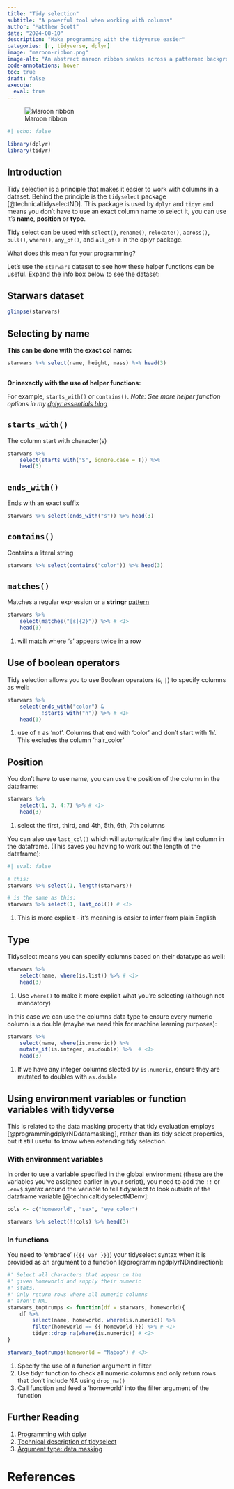 ```yaml
---
title: "Tidy selection"
subtitle: "A powerful tool when working with columns"
author: "Matthew Scott"
date: "2024-08-10"
description: "Make programming with the tidyverse easier"
categories: [r, tidyverse, dplyr]
image: "maroon-ribbon.png"
image-alt: "An abstract maroon ribbon snakes across a patterned background"
code-annotations: hover
toc: true
draft: false
execute: 
  eval: true
---
```


![Maroon ribbon](maroon-ribbon-cropped.png){fig-alt="A maroon ribbon snakes across the page"}

```r
#| echo: false

library(dplyr)
library(tidyr)
```

## Introduction

Tidy selection is a principle that makes it easier to work with columns in a  dataset. Behind the principle is the `tidyselect` package [@technicaltidyselectND]. This package is used by `dplyr` and `tidyr` and means you don't have to use an exact column name to select it, you can use it's [**name**, **position**]{.text-warning} or [**type**]{.text-warning}.

Tidy select can be used with `select()`, `rename()`, `relocate()`, `across()`, `pull()`, `where()`, `any_of()`, and `all_of()` in the dplyr package.

What does this mean for your programming?

Let's use the `starwars` dataset to see how these helper functions can be useful. Expand the info box below to see the dataset:

:::{.callout-note icon="true" collapse="true"}
## Starwars dataset

```r
glimpse(starwars)
```
:::

## Selecting by name

**This can be done with the exact col name:**

```r
starwars %>% select(name, height, mass) %>% head(3)
    
```

**Or inexactly with the use of [helper functions]{.text-warning}:**

For example, `starts_with()` or `contains()`. *Note: See more helper function options in my [dplyr essentials blog](../tidyverse-dplyr/index.qmd#select-rename)*

::: panel-tabset
## `starts_with()`
The column start with character(s)
```r
starwars %>% 
    select(starts_with("S", ignore.case = T)) %>% 
    head(3)
```
## `ends_with()`
Ends with an exact suffix

```r
starwars %>% select(ends_with("s")) %>% head(3)
```

## `contains()`
Contains a literal string

```r
starwars %>% select(contains("color")) %>% head(3)
```

## `matches()`
Matches a regular expression or a **stringr** [pattern](https://github.com/rstudio/cheatsheets/blob/main/strings.pdf)

```r
starwars %>% 
    select(matches("[s]{2}")) %>% # <1>
    head(3)
```
1. will match where 's' appears twice in a row
:::

## Use of boolean operators

Tidy selection allows you to use Boolean operators (`&`, `|`) to specify columns as well:

```r
starwars %>% 
    select(ends_with("color") & 
           !starts_with("h")) %>% # <1>
    head(3)
```
1. use of `!` as 'not'. Columns that end with 'color' and don't start with 'h'. This excludes the column 'hair_color'

## Position
You don't have to use name, you can use the position of the column in the dataframe:

```r
starwars %>% 
    select(1, 3, 4:7) %>% # <1>
    head(3)
```
1. select the first, third, and 4th, 5th, 6th, 7th columns

You can also use `last_col()` which will automatically find the last column in the dataframe. (This saves you having to work out the length of the dataframe):
```r
#| eval: false

# this:
starwars %>% select(1, length(starwars))

# is the same as this:
starwars %>% select(1, last_col()) # <1>
```
1. This is more explicit - it's meaning is easier to infer from plain English

## Type
Tidyselect means you can specify columns based on their datatype as well:

```r
starwars %>% 
    select(name, where(is.list)) %>% # <1>
    head(3)
```
1. Use `where()` to make it more explicit what you're selecting (although not mandatory)

In this case we can use the columns data type to ensure every numeric column is a double (maybe we need this for machine learning purposes):
```r
starwars %>% 
    select(name, where(is.numeric)) %>% 
    mutate_if(is.integer, as.double) %>%  # <1>
    head(3)
```
1. If we have any integer columns slected by `is.numeric`, ensure they are mutated to doubles with `as.double`

## Using environment variables or function variables with tidyverse
This is related to the data masking property that tidy evaluation employs [@programmingdplyrNDdatamasking], rather than its tidy select properties, but it still useful to know when extending tidy selection.

### With environment variables
In order to use a variable specified in the global environment (these are the variables you've assigned earlier in your script), you need to add the `!!` or `.env$` syntax around the variable to tell tidyselect to look outside of the dataframe variable [@technicaltidyselectNDenv]:

```r
cols <- c("homeworld", "sex", "eye_color")

starwars %>% select(!!cols) %>% head(3)
```

### In functions
You need to 'embrace' (`{{{ var }}}`) your tidyselect syntax when it is provided as an argument to a function [@programmingdplyrNDindirection]:
```r
#' Select all characters that appear on the
#' given homeworld and supply their numeric
#' stats.
#' Only return rows where all numeric columns 
#' aren't NA.
starwars_toptrumps <- function(df = starwars, homeworld){
    df %>% 
        select(name, homeworld, where(is.numeric)) %>% 
        filter(homeworld == {{ homeworld }}) %>% # <1>
        tidyr::drop_na(where(is.numeric)) # <2>
}

starwars_toptrumps(homeworld = "Naboo") # <3>
```
1. Specify the use of a function argument in filter
2. Use tidyr function to check all numeric columns and only return rows that don't include NA using `drop_na()`
3. Call function and feed a 'homeworld' into the filter argument of the function

## Further Reading

1. [Programming with dplyr](https://dplyr.tidyverse.org/articles/programming.html)
2. [Technical description of tidyselect](https://tidyselect.r-lib.org/articles/syntax.html)
3. [Argument type: data masking](https://tidyselect.r-lib.org/articles/syntax.html)

# References

